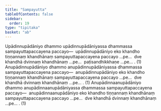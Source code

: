 ```yaml
---
title: "Sampayutta"
tableOfContents: false
sidebar:
  order: 19
type: "tipitaka"
basket: "ab"
---
```



<DynamicBreadcrumb />

<Division number="79">

<Paragraph number="2727">
Upādinnupādāniyo dhammo upādinnupādāniyassa dhammassa sampayuttapaccayena paccayo—  upādinnupādāniyo eko khandho tiṇṇannaṃ khandhānaṃ sampayuttapaccayena paccayo …pe…  dve khandhā dvinnaṃ khandhānaṃ …pe…  paṭisandhikkhaṇe …pe… . (1)
</Paragraph>

<Paragraph number="2728">
Anupādinnupādāniyo dhammo anupādinnupādāniyassa dhammassa sampayuttapaccayena paccayo—  anupādinnupādāniyo eko khandho tiṇṇannaṃ khandhānaṃ sampayuttapaccayena paccayo …pe…  dve khandhā dvinnaṃ khandhānaṃ …pe… . (1)
</Paragraph>

<Paragraph number="2729">
Anupādinnaanupādāniyo dhammo anupādinnaanupādāniyassa dhammassa sampayuttapaccayena paccayo—  anupādinnaanupādāniyo eko khandho tiṇṇannaṃ khandhānaṃ sampayuttapaccayena paccayo …pe…  dve khandhā dvinnaṃ khandhānaṃ …pe… . (1)
</Paragraph>
</Division>